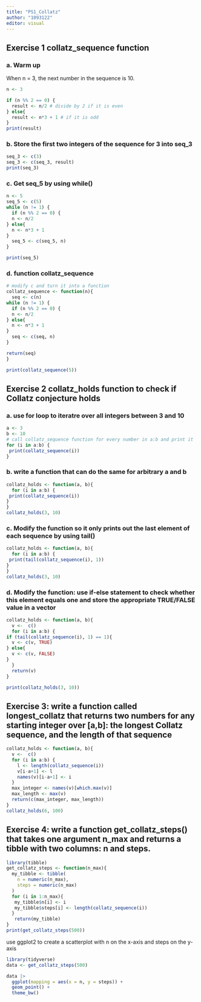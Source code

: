 ```yaml
---
title: "PS1_Collatz"
author: "1093122"
editor: visual
---
```


## Exercise 1 collatz_sequence function

### a. Warm up

When n = 3, the next number in the sequence is 10.

```r
n <- 3

if (n %% 2 == 0) {
  result <- n/2 # divide by 2 if it is even
} else{
  result <- n*3 + 1 # if it is odd
}
print(result)
```

### b. Store the first two integers of the sequence for 3 into seq_3

```r
seq_3 <- c(3)
seq_3 <- c(seq_3, result)
print(seq_3)
```

### c. Get seq_5 by using while()

```r
n <- 5
seq_5 <- c(5)
while (n != 1) {
  if (n %% 2 == 0) {
  n <- n/2
} else{
  n <- n*3 + 1
}
  seq_5 <- c(seq_5, n)
}

print(seq_5)
```

### d. function collatz_sequence

```r
# modify c and turn it into a function
collatz_sequence <- function(n){
  seq <- c(n)
while (n != 1) {
  if (n %% 2 == 0) {
  n <- n/2
} else{
  n <- n*3 + 1
}
  seq <- c(seq, n)
} 

return(seq) 
}

print(collatz_sequence(5))
```

## Exercise 2 collatz_holds function to check if Collatz conjecture holds

### a. use for loop to iteratre over all integers between 3 and 10

```r
a <- 3
b <- 10
# call collatz_sequence function for every number in a:b and print it
for (i in a:b) {
 print(collatz_sequence(i))
} 
```

### b. write a function that can do the same for arbitrary a and b

```r
collatz_holds <- function(a, b){
  for (i in a:b) {
 print(collatz_sequence(i))
}
}
collatz_holds(3, 10)
```

### c. Modify the function so it only prints out the last element of each sequence by using tail()

```r
collatz_holds <- function(a, b){
  for (i in a:b) {
 print(tail(collatz_sequence(i), 1))
}
}
collatz_holds(3, 10)
```

### d. Modify the function: use if-else statement to check whether this element equals one and store the appropriate TRUE/FALSE value in a vector

```r
collatz_holds <- function(a, b){
  v <-  c()
  for (i in a:b) {
if (tail(collatz_sequence(i), 1) == 1){
  v <- c(v, TRUE)
} else{
  v <- c(v, FALSE)
}
  }
  return(v)
}

print(collatz_holds(3, 10))
```

## Exercise 3: write a function called longest_collatz that returns two numbers for any starting integer over \[a,b\]: the longest Collatz sequence, and the length of that sequence

```r
collatz_holds <- function(a, b){
  v <-  c()
  for (i in a:b) {
    l <- length(collatz_sequence(i))
    v[i-a+1] <- l
    names(v)[i-a+1] <- i
  }
  max_integer <- names(v)[which.max(v)]
  max_length <- max(v)
  return(c(max_integer, max_length))
}
collatz_holds(6, 100)
```

## Exercise 4: write a function get_collatz_steps() that takes one argument n_max and returns a tibble with two columns: n and steps.

```r
library(tibble)
get_collatz_steps <- function(n_max){
  my_tibble <- tibble(
    n = numeric(n_max),
    steps = numeric(n_max)
  )
  for (i in 1:n_max){
   my_tibble$n[i] <- i
   my_tibble$steps[i] <- length(collatz_sequence(i))
  }
   return(my_tibble)
}
print(get_collatz_steps(500))
```

use ggplot2 to create a scatterplot with n on the x-axis and steps on the y-axis

```r
library(tidyverse)
data <- get_collatz_steps(500)

data |> 
  ggplot(mapping = aes(x = n, y = steps)) +
  geom_point() +
  theme_bw()

```
